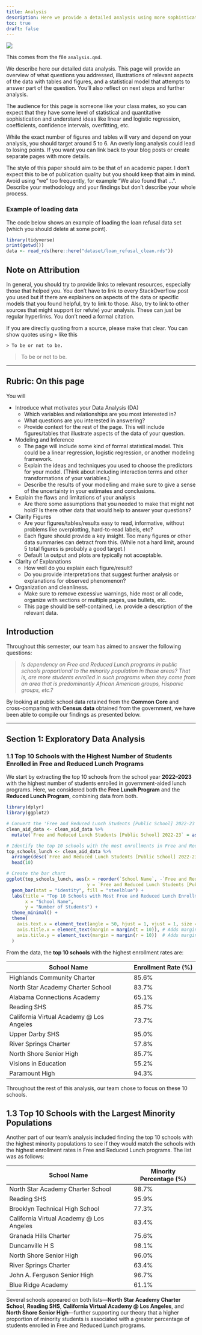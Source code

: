 ```yaml
---
title: Analysis
description: Here we provide a detailed analysis using more sophisticated statistics techniques.
toc: true
draft: false
---
```


![](https://upload.wikimedia.org/wikipedia/commons/7/77/Pebbleswithquarzite.jpg)

This comes from the file `analysis.qmd`.

We describe here our detailed data analysis. This page will provide an overview of what questions you addressed, illustrations of relevant aspects of the data with tables and figures, and a statistical model that attempts to answer part of the question. You'll also reflect on next steps and further analysis.

The audience for this page is someone like your class mates, so you can expect that they have some level of statistical and quantitative sophistication and understand ideas like linear and logistic regression, coefficients, confidence intervals, overfitting, etc. 

While the exact number of figures and tables will vary and depend on your analysis, you should target around 5 to 6. An overly long analysis could lead to losing points.
If you want you can link back to your blog posts or create separate pages with more details.

The style of this paper should aim to be that of an academic paper. 
I don't expect this to be of publication quality but you should keep that aim in mind.
Avoid using "we" too frequently, for example "We also found that ...". Describe your methodology and your findings but don't describe your whole process.

### Example of loading data

The code below shows an example of loading the loan refusal data set (which you should delete at some point).

```r
library(tidyverse)
print(getwd())
data <- read_rds(here::here("dataset/loan_refusal_clean.rds"))
```

## Note on Attribution

In general, you should try to provide links to relevant resources, especially those that helped you. You don't have to link to every StackOverflow post you used but if there are explainers on aspects of the data or specific models that you found helpful, try to link to those. Also, try to link to other sources that might support (or refute) your analysis. These can just be regular hyperlinks. You don't need a formal citation.

If you are directly quoting from a source, please make that clear. You can show quotes using `>` like this

```         
> To be or not to be.
```

> To be or not to be.

------------------------------------------------------------------------

## Rubric: On this page

You will

-   Introduce what motivates your Data Analysis (DA)
    -   Which variables and relationships are you most interested in?
    -   What questions are you interested in answering?
    -   Provide context for the rest of the page. This will include figures/tables that illustrate aspects of the data of your question.
-   Modeling and Inference
    -   The page will include some kind of formal statistical model. This could be a linear regression, logistic regression, or another modeling framework.
    -   Explain the ideas and techniques you used to choose the predictors for your model. (Think about including interaction terms and other transformations of your variables.)
    -   Describe the results of your modelling and make sure to give a sense of the uncertainty in your estimates and conclusions.
-   Explain the flaws and limitations of your analysis
    -   Are there some assumptions that you needed to make that might not hold? Is there other data that would help to answer your questions?
-   Clarity Figures
    -   Are your figures/tables/results easy to read, informative, without problems like overplotting, hard-to-read labels, etc?
    -   Each figure should provide a key insight. Too many figures or other data summaries can detract from this. (While not a hard limit, around 5 total figures is probably a good target.)
    -   Default `lm` output and plots are typically not acceptable.
-   Clarity of Explanations
    -   How well do you explain each figure/result?
    -   Do you provide interpretations that suggest further analysis or explanations for observed phenomenon?
-   Organization and cleanliness.
    -   Make sure to remove excessive warnings, hide most or all code, organize with sections or multiple pages, use bullets, etc.
    -   This page should be self-contained, i.e. provide a description of the relevant data.

## Introduction

Throughout this semester, our team has aimed to answer the following questions:

> *Is dependency on Free and Reduced Lunch programs in public schools proportional to the minority population in those areas? That is, are more students enrolled in such programs when they come from an area that is predominantly African American groups, Hispanic groups, etc.?*

By looking at public school data retained from the **Common Core** and cross-comparing with **Census data** obtained from the government, we have been able to compile our findings as presented below.

---

## Section 1: Exploratory Data Analysis

### 1.1 Top 10 Schools with the Highest Number of Students Enrolled in Free and Reduced Lunch Programs

We start by extracting the top 10 schools from the school year **2022–2023** with the highest number of students enrolled in government-aided lunch programs. Here, we considered both the **Free Lunch Program** and the **Reduced Lunch Program**, combining data from both.

```r
library(dplyr)
library(ggplot2)

# Convert the 'Free and Reduced Lunch Students [Public School] 2022-23' column to numeric for calculations
clean_aid_data <- clean_aid_data %>%
  mutate(`Free and Reduced Lunch Students [Public School] 2022-23` = as.numeric(`Free and Reduced Lunch Students [Public School] 2022-23`))

# Identify the top 10 schools with the most enrollments in Free and Reduced Lunch Students
top_schools_lunch <- clean_aid_data %>%
  arrange(desc(`Free and Reduced Lunch Students [Public School] 2022-23`)) %>%
  head(10)

# Create the bar chart
ggplot(top_schools_lunch, aes(x = reorder(`School Name`, -`Free and Reduced Lunch Students [Public School] 2022-23`), 
                              y = `Free and Reduced Lunch Students [Public School] 2022-23`)) +
  geom_bar(stat = "identity", fill = "steelblue") +
  labs(title = "Top 10 Schools with Most Free and Reduced Lunch Enrollments",
       x = "School Name",
       y = "Number of Students") +
  theme_minimal() +
  theme(
    axis.text.x = element_text(angle = 50, hjust = 1, vjust = 1, size = 10), # Rotates and formats x-axis text
    axis.title.x = element_text(margin = margin(t = 10)), # Adds margin to the x-axis title
    axis.title.y = element_text(margin = margin(r = 10))  # Adds margin to the y-axis title
  )
```

From the data, the **top 10 schools** with the highest enrollment rates are:  

| **School Name**                                | **Enrollment Rate (%)** |
|-----------------------------------------------|-------------------------|
| Highlands Community Charter                   | 85.6%                  |
| North Star Academy Charter School             | 83.7%                  |
| Alabama Connections Academy                   | 65.1%                  |
| Reading SHS                                   | 85.7%                  |
| California Virtual Academy @ Los Angeles      | 73.7%                  |
| Upper Darby SHS                               | 95.0%                  |
| River Springs Charter                         | 57.8%                  |
| North Shore Senior High                       | 85.7%                  |
| Visions in Education                          | 55.2%                  |
| Paramount High                                | 94.3%                  |

Throughout the rest of this analysis, our team chose to focus on these 10 schools. 

## 1.3 Top 10 Schools with the Largest Minority Populations

Another part of our team’s analysis included finding the top 10 schools with the highest minority populations to see if they would match the schools with the highest enrollment rates in Free and Reduced Lunch programs. The list was as follows:

| **School Name**                                | **Minority Percentage (%)** |
|-----------------------------------------------|-------------------------|
| North Star Academy Charter School             | 98.7%                  |
| Reading SHS                                   | 95.9%                  |
| Brooklyn Technical High School                | 77.3%                  |
| California Virtual Academy @ Los Angeles      | 83.4%                  |
| Granada Hills Charter                         | 75.6%                  |
| Duncanville H S                               | 98.1%                  |
| North Shore Senior High                       | 96.0%                  |
| River Springs Charter                         | 63.4%                  |
| John A. Ferguson Senior High                  | 96.7%                  |
| Blue Ridge Academy                            | 61.1%                  |

Several schools appeared on both lists—**North Star Academy Charter School**, **Reading SHS**, **California Virtual Academy @ Los Angeles**, and **North Shore Senior High**—further supporting our theory that a higher proportion of minority students is associated with a greater percentage of students enrolled in Free and Reduced Lunch programs.
